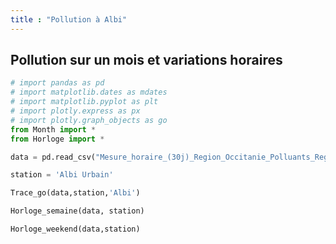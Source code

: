 ```yaml
---
title : "Pollution à Albi"
---
```


## Pollution sur un mois et variations horaires

```python
# import pandas as pd
# import matplotlib.dates as mdates
# import matplotlib.pyplot as plt
# import plotly.express as px
# import plotly.graph_objects as go
from Month import *
from Horloge import *

data = pd.read_csv("Mesure_horaire_(30j)_Region_Occitanie_Polluants_Reglementaires.csv")

station = 'Albi Urbain'

Trace_go(data,station,'Albi')

Horloge_semaine(data, station)

Horloge_weekend(data,station)

```
